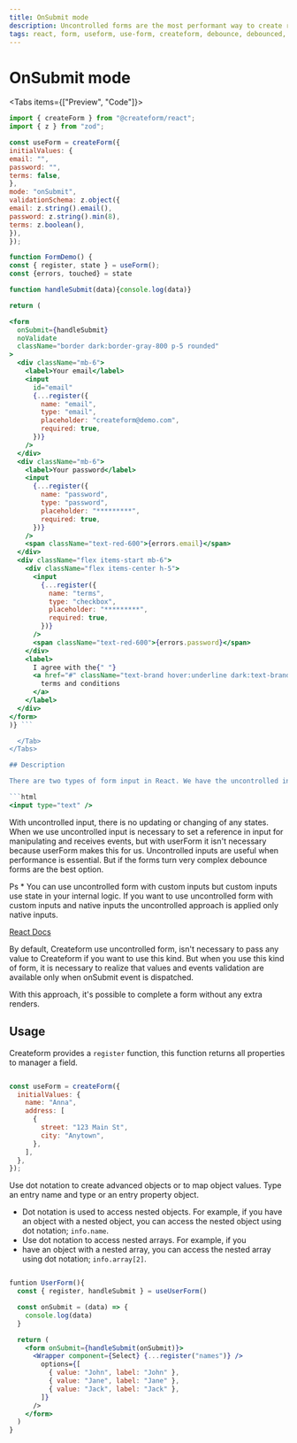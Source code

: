 ```yaml
---
title: OnSubmit mode
description: Uncontrolled forms are the most performant way to create react forms. With uncontrolled input values, there is no updating or changing of any states. What you submit is what you get.
tags: react, form, useform, use-form, createform, debounce, debounced, hook, onsubmit
---
```




# OnSubmit mode

<Tabs items={["Preview", "Code"]}>
  <Tab>
    <FormDemo />
  </Tab>
  <Tab>
  
```jsx
import { createForm } from "@createform/react";
import { z } from "zod";

const useForm = createForm({
initialValues: {
email: "",
password: "",
terms: false,
},
mode: "onSubmit",
validationSchema: z.object({
email: z.string().email(),
password: z.string().min(8),
terms: z.boolean(),
}),
});

function FormDemo() {
const { register, state } = useForm();
const {errors, touched} = state

function handleSubmit(data){console.log(data)}

return (

<form
  onSubmit={handleSubmit}
  noValidate
  className="border dark:border-gray-800 p-5 rounded"
>
  <div className="mb-6">
    <label>Your email</label>
    <input
      id="email"
      {...register({
        name: "email",
        type: "email",
        placeholder: "createform@demo.com",
        required: true,
      })}
    />
  </div>
  <div className="mb-6">
    <label>Your password</label>
    <input
      {...register({
        name: "password",
        type: "password",
        placeholder: "*********",
        required: true,
      })}
    />
    <span className="text-red-600">{errors.email}</span>
  </div>
  <div className="flex items-start mb-6">
    <div className="flex items-center h-5">
      <input
        {...register({
          name: "terms",
          type: "checkbox",
          placeholder: "*********",
          required: true,
        })}
      />
      <span className="text-red-600">{errors.password}</span>
    </div>
    <label>
      I agree with the{" "}
      <a href="#" className="text-brand hover:underline dark:text-brand">
        terms and conditions
      </a>
    </label>
  </div>
</form>
)} ```

  </Tab>
</Tabs>

## Description

There are two types of form input in React. We have the uncontrolled input and the controlled input. Uncontrolled inputs are like traditional HTML form inputs:

```html
<input type="text" />
```

With uncontrolled input, there is no updating or changing of any states. When we use uncontrolled input is necessary to set a reference in input for manipulating and receives events, but with userForm it isn't necessary because userForm makes this for us.
Uncontrolled inputs are useful when performance is essential. But if the forms turn very complex debounce forms are the best option.

Ps \* You can use uncontrolled form with custom inputs but custom inputs use state in your internal logic.
If you want to use uncontrolled form with custom inputs and native inputs the uncontrolled approach is applied only native inputs.

[React Docs](https://reactjs.org/docs/forms.html)

By default, Createform use uncontrolled form, isn't necessary to pass any value to Createform if you want to use this kind.
But when you use this kind of form, it is necessary to realize that values and events validation are available only when onSubmit event is dispatched.

With this approach, it's possible to complete a form without any extra renders.

## Usage

Createform provides a `register` function, this function returns all properties to manager a field.

```jsx copy

const useForm = createForm({
  initialValues: {
    name: "Anna",
    address: [
      {
        street: "123 Main St",
        city: "Anytown",
      },
    ],
  },
});
```

Use dot notation to create advanced objects or to map object values. Type an entry name and type or an entry property object.

<Callout type="info">

- Dot notation is used to access nested objects. For example, if you have an object with a nested object, you can access the nested object using dot notation; `info.name`.
- Use dot notation to access nested arrays. For example, if you
- have an object with a nested array, you can access the nested array using dot notation; `info.array[2]`.

</Callout>

```jsx copy

funtion UserForm(){
  const { register, handleSubmit } = useUserForm()

  const onSubmit = (data) => {
    console.log(data)
  }

  return (
    <form onSubmit={handleSubmit(onSubmit)}>
      <Wrapper component={Select} {...register("names")} />
        options={[
          { value: "John", label: "John" },
          { value: "Jane", label: "Jane" },
          { value: "Jack", label: "Jack" },
        ]}
      />
    </form>
  )
}
```
